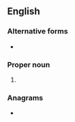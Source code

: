 {{also|lament}}
==English==

===Alternative forms===
* {{l|en|Lam.}}

===Proper noun===
{{en-proper noun}}

# {{abbreviation of|en|Lamentations}}

===Anagrams===
* {{anagrams|en|a=aelmnt|Mantle|manlet|mantel|mantle|mental}}